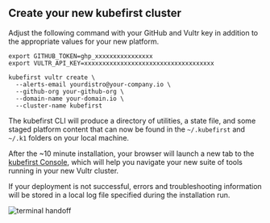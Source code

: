 ## Create your new kubefirst cluster

Adjust the following command with your GitHub and Vultr key in addition to the appropriate values for your new platform.

```shell
export GITHUB_TOKEN=ghp_xxxxxxxxxxxxxxxx
export VULTR_API_KEY=xxxxxxxxxxxxxxxxxxxxxxxxxxxxxxxxxxxx

kubefirst vultr create \
  --alerts-email yourdistro@your-company.io \
  --github-org your-github-org \
  --domain-name your-domain.io \
  --cluster-name kubefirst
```

The kubefirst CLI will produce a directory of utilities, a state file, and some staged platform content that can now be found in the `~/.kubefirst` and `~/.k1` folders on your local machine.

After the ~10 minute installation, your browser will launch a new tab to the [kubefirst Console](https://github.com/kubefirst/console), which will help you navigate your new suite of tools running in your new Vultr cluster.

If your deployment is not successful, errors and troubleshooting information will be stored in a local log file specified during the installation run.

![terminal handoff](../../../img/vultr/gitlab/handoff-screen.png)

